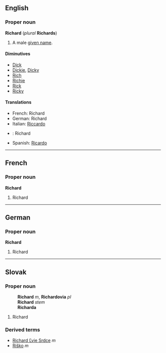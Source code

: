 ==English==
===Proper noun===
'''Richard''' (''plural'' '''Richards''')

#A male [[given name]].

====Diminutives====
*[[Dick]]
*[[Dickie]], [[Dicky]]
*[[Rich]]
*[[Richie]]
*[[Rick]]
*[[Ricky]]

====Translations====
*French: Richard
*German: Richard
*Italian: [[Riccardo]]
*{{sk}}: Richard
*Spanish: [[Ricardo]]

----
==French==
===Proper noun===
'''Richard'''

#Richard

----
==German==
===Proper noun===
'''Richard'''

#Richard

----
==Slovak==
===Proper noun===
:'''Richard''' ''m'', '''Richardovia''' ''pl''
:'''Richard''' ''stem''
:'''Richarda''' ''{{gensg}}''
:{{decpat}} {{chlap}}

#Richard

===Derived terms===
* [[Richard Ľvie Srdce]] ''m''
* [[Riško]] ''m''